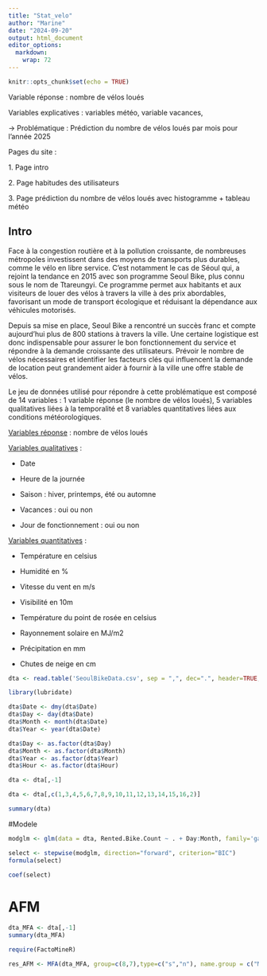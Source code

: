 ```yaml
---
title: "Stat_velo"
author: "Marine"
date: "2024-09-20"
output: html_document
editor_options: 
  markdown: 
    wrap: 72
---
```


```r
knitr::opts_chunk$set(echo = TRUE)
```

Variable réponse : nombre de vélos loués

Variables explicatives : variables météo, variable vacances,

→ Problématique : Prédiction du nombre de vélos loués par mois pour
l’année 2025

Pages du site :

1\. Page intro

2\. Page habitudes des utilisateurs

3\. Page prédiction du nombre de vélos loués avec histogramme + tableau
météo

## Intro

Face à la congestion routière et à la pollution croissante, de
nombreuses métropoles investissent dans des moyens de transports plus
durables, comme le vélo en libre service. C'est notamment le cas de
Séoul qui, a rejoint la tendance en 2015 avec son programme Seoul Bike,
plus connu sous le nom de Ttareungyi. Ce programme permet aux habitants
et aux visiteurs de louer des vélos à travers la ville à des prix
abordables, favorisant un mode de transport écologique et réduisant la
dépendance aux véhicules motorisés.

Depuis sa mise en place, Seoul Bike a rencontré un succès franc et
compte aujourd'hui plus de 800 stations à travers la ville. Une certaine
logistique est donc indispensable pour assurer le bon fonctionnement du
service et répondre à la demande croissante des utilisateurs. Prévoir le
nombre de vélos nécessaires et identifier les facteurs clés qui
influencent la demande de location peut grandement aider à fournir à la
ville une offre stable de vélos.

Le jeu de données utilisé pour répondre à cette problématique est
composé de 14 variables : 1 variable réponse (le nombre de vélos loués),
5 variables qualitatives liées à la temporalité et 8 variables
quantitatives liées aux conditions météorologiques.

[Variables réponse]{.underline} : nombre de vélos loués

[Variables qualitatives]{.underline} :

-   Date

-   Heure de la journée

-   Saison : hiver, printemps, été ou automne

-   Vacances : oui ou non

-   Jour de fonctionnement : oui ou non

[Variables quantitatives]{.underline} :

-   Température en celsius

-   Humidité en %

-   Vitesse du vent en m/s

-   Visibilité en 10m

-   Température du point de rosée en celsius

-   Rayonnement solaire en MJ/m2

-   Précipitation en mm

-   Chutes de neige en cm

```r
dta <- read.table('SeoulBikeData.csv', sep = ",", dec=".", header=TRUE, stringsAsFactors = TRUE, fileEncoding = "ISO-8859-1")

library(lubridate)

dta$Date <- dmy(dta$Date)
dta$Day <- day(dta$Date)
dta$Month <- month(dta$Date)
dta$Year <- year(dta$Date)

dta$Day <- as.factor(dta$Day)
dta$Month <- as.factor(dta$Month)
dta$Year <- as.factor(dta$Year)
dta$Hour <- as.factor(dta$Hour)

dta <- dta[,-1]

dta <- dta[,c(1,3,4,5,6,7,8,9,10,11,12,13,14,15,16,2)]

summary(dta)
```


#Modele 

```r
modglm <- glm(data = dta, Rented.Bike.Count ~ . + Day:Month, family='gaussian')

select <- stepwise(modglm, direction="forward", criterion="BIC")
formula(select)
```
```r
coef(select)
```

# AFM

```r
dta_MFA <- dta[,-1]
summary(dta_MFA)

require(FactoMineR)

res_AFM <- MFA(dta_MFA, group=c(8,7),type=c("s","n"), name.group = c("Météo","Temporalité"))
```